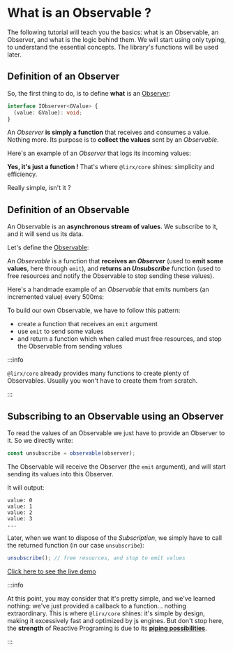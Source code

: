 # What is an Observable ?

The following tutorial will teach you the basics: what is an Observable, an Observer, and what is the logic behind them.
We will start using only typing, to understand the essential concepts. The library's functions will be used later.

## Definition of an Observer

So, the first thing to do, is to define **what** is an [Observer](../../../reference/observer):

```ts
interface IObserver<GValue> {
  (value: GValue): void;
}
```

An *Observer* **is simply a function** that receives and consumes a value. Nothing more.
Its purpose is to **collect the values** sent by an *Observable*.

Here's an example of an *Observer* that logs its incoming values:


<ObserverExample/>

**Yes, it's just a function !** That's where `@lirx/core` shines: simplicity and efficiency.


Really simple, isn't it ?

## Definition of an Observable

An Observable is an **asynchronous stream of values**. We subscribe to it, and it will send us its data.

Let's define the [Observable](../../../reference/observable):


<ObservableTypes/>


An *Observable* is a function that **receives an *Observer*** (used to **emit some values**, here through `emit`),
and **returns an *Unsubscribe*** function (used to free resources and notify the Observable to stop sending these values).

Here's a handmade example of an *Observable* that emits numbers (an incremented value) every 500ms:


<ObservableExample/>

To build our own Observable, we have to follow this pattern:

- create a function that receives an `emit` argument
- use `emit` to send some values
- and return a function which when called must free resources, and stop the Observable from sending values

:::info

`@lirx/core` already provides many functions to create plenty of Observables.
Usually you won't have to create them from scratch.

:::

## Subscribing to an Observable using an Observer

To read the values of an Observable we just have to provide an Observer to it.
So we directly write:

```ts
const unsubscribe = observable(observer);
```

The Observable will receive the Observer (the `emit` argument), and will start sending its values into this Observer.

It will output:

```text
value: 0
value: 1
value: 2
value: 3
...
```

Later, when we want to dispose of the *Subscription*, we simply have to call the returned function (in our case `unsubscribe`):

```ts
unsubscribe(); // free resources, and stop to emit values
```

[Click here to see the live demo](https://stackblitz.com/edit/typescript-z84bj8?devtoolsheight=33&file=index.ts)

:::info

At this point, you may consider that it's pretty simple, and we've learned nothing:
we've just provided a callback to a function... nothing extraordinary.
This is where `@lirx/core` shines: it's simple by design, making it excessively fast and optimized by js engines.
But don't stop here, the **strength** of Reactive Programing is due to its **[piping possibilities](../what-is-an-observable-pipe)**.

:::
